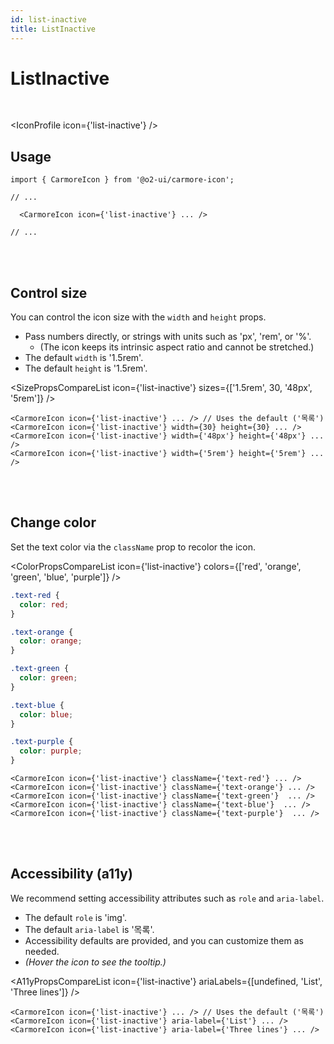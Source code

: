 ```yaml
---
id: list-inactive
title: ListInactive
---
```




# ListInactive

<br />

<IconProfile icon={'list-inactive'} />

## Usage

```tsx
import { CarmoreIcon } from '@o2-ui/carmore-icon';

// ...

  <CarmoreIcon icon={'list-inactive'} ... />

// ...
```

<br />
<br />

## Control size

You can control the icon size with the `width` and `height` props.

- Pass numbers directly, or strings with units such as 'px', 'rem', or '%'.
  - (The icon keeps its intrinsic aspect ratio and cannot be stretched.)
- The default `width` is '1.5rem'.
- The default `height` is '1.5rem'.

<SizePropsCompareList icon={'list-inactive'} sizes={['1.5rem', 30, '48px', '5rem']} />

```tsx
<CarmoreIcon icon={'list-inactive'} ... /> // Uses the default ('목록')
<CarmoreIcon icon={'list-inactive'} width={30} height={30} ... />
<CarmoreIcon icon={'list-inactive'} width={'48px'} height={'48px'} ... />
<CarmoreIcon icon={'list-inactive'} width={'5rem'} height={'5rem'} ... />
```

<br />
<br />

## Change color

Set the text color via the `className` prop to recolor the icon.

<ColorPropsCompareList icon={'list-inactive'} colors={['red', 'orange', 'green', 'blue', 'purple']} />

```css
.text-red {
  color: red;
}

.text-orange {
  color: orange;
}

.text-green {
  color: green;
}

.text-blue {
  color: blue;
}

.text-purple {
  color: purple;
}
```

```tsx
<CarmoreIcon icon={'list-inactive'} className={'text-red'} ... />
<CarmoreIcon icon={'list-inactive'} className={'text-orange'} ... />
<CarmoreIcon icon={'list-inactive'} className={'text-green'}  ... />
<CarmoreIcon icon={'list-inactive'} className={'text-blue'}  ... />
<CarmoreIcon icon={'list-inactive'} className={'text-purple'}  ... />
```

<br />
<br />

## Accessibility (a11y)

We recommend setting accessibility attributes such as `role` and `aria-label`.

- The default `role` is 'img'.
- The default `aria-label` is '목록'.
- Accessibility defaults are provided, and you can customize them as needed.
- _(Hover the icon to see the tooltip.)_

<A11yPropsCompareList icon={'list-inactive'} ariaLabels={[undefined, 'List', 'Three lines']} />

```tsx
<CarmoreIcon icon={'list-inactive'} ... /> // Uses the default ('목록')
<CarmoreIcon icon={'list-inactive'} aria-label={'List'} ... />
<CarmoreIcon icon={'list-inactive'} aria-label={'Three lines'} ... />
```
